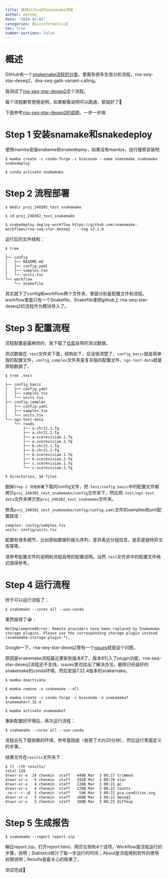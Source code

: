 ```yaml
---
title: 使用Github的Snakemake流程
author: metseq
date: "2024-03-02"
categories: [Bioinformatics]
toc: true
number-sections: false
---
```


# 概述
GitHub有一个[snakemake流程的分类](https://snakemake.github.io/snakemake-workflow-catalog/)，里面有很多生信分析流程，rna-seq-star-deseq2，dna-seq-gatk-variant-calling。

我测试了[rna-seq-star-deseq2](https://github.com/snakemake-workflows/rna-seq-star-deseq2)这个流程。

每个流程都有使用说明，如果都看说明可以跑通，那就好了🥹

下面参考[rna-seq-star-deseq2的说明](https://snakemake.github.io/snakemake-workflow-catalog/?usage=snakemake-workflows%2Frna-seq-star-deseq2)，一步一步做.


# Step 1 安装snamake和snakedeploy

使用mamba安装snakeme和snakedeploy，如果没有mamba，自行搜索安装吧.

```shell
$ mamba create -c conda-forge -c bioconda --name snakemake snakemake snakedeploy

$ conda activate snakemake
```

# Step 2 流程部署

```shell
$ mkdir proj_240302_test_snakemake

$ cd proj_240302_test_snakemake

$ snakedeploy deploy-workflow https://github.com/snakemake-workflows/rna-seq-star-deseq2 . --tag v2.1.0
```

运行后的文件结构：

```shell
$ tree
.
├── config
│   ├── README.md
│   ├── config.yaml
│   ├── samples.tsv
│   └── units.tsv
└── workflow
    └── Snakefile
```

其实就下了config和workflow两个文件夹，里面分别是配置文件和流程。workflow里面只有一个Snakefile，Snakefile里把github上
rna-seq-star-deseq2的流程作为模块导入了。

# Step 3 配置流程

流程配置是最麻烦的，我下载了[仓库](https://github.com/snakemake-workflows/rna-seq-star-deseq2.git)自带的测试数据。

测试数据在`.test`文件夹下面，结构如下，应该很清楚了，`config_basic`就是简单版的配置文件，`config_complex`文件夹是复杂版的配置文件，`ngs-test-data`就是原始数据了。

```shell
$ tree .test
.
├── config_basic
│   ├── config.yaml
│   ├── samples.tsv
│   └── units.tsv
├── config_complex
│   ├── config.yaml
│   ├── samples.tsv
│   └── units.tsv
└── ngs-test-data
    └── reads
        ├── a.chr21.1.fq
        ├── a.chr21.2.fq
        ├── a.scerevisiae.1.fq
        ├── a.scerevisiae.2.fq
        ├── b.chr21.1.fq
        ├── b.chr21.2.fq
        ├── b.scerevisiae.1.fq
        ├── b.scerevisiae.2.fq
        ├── c.scerevisiae.1.fq
        └── c.scerevisiae.2.fq

5 directories, 16 files
```

删掉`Step 2 流程部署`下载的config文件，把`.test/config_basic`中的配置文件都拷贝`proj_240302_test_snakemake/config`文件夹下，然后把`.test/ngs-test-data`文件夹拷贝到`proj_240302_test_snakemake`文件夹。

修改`proj_240302_test_snakemake/config/config.yaml`文件的samples和unit配置路径：

```shell
samples: config/samples.tsv
units: config/units.tsv
```

配置有很多细节，比如原始数据的接头序列，差异表达分组信息，是否是链特异文库等等。

请参考配置文件的说明和流程自带的配置说明。当然`.test`文件夹中的配置文件格式值得参考。

# Step 4 运行流程

终于可以运行流程了：

```shell
$ snakemake --cores all --use-conda
```

果然报错了😭：

```shell
NotImplementedError: Remote providers have been replaced by Snakemake storage plugins. Please use the corresponding storage plugin instead (snakemake-storage-plugin-*).
```

Google一下，rna-seq-star-deseq2里有一个[issues](https://github.com/snakemake-workflows/rna-seq-star-deseq2/issues/71)就是这个问题。

原因是snakemake流程最近更新到版本8了，版本8引入了plugin功能，rna-seq-star-deseq2流程还不支持。issues里也给出了解决办法，删除已经装好的snakemake的conda环境，然后安装7.32.4版本的snakemake。

```shell
$ mamba deactivate

$ mamba remove -n snakemake --all

$ mamba create -c conda-forge -c bioconda -n snakemake7 snakemake=7.32.4 

$ mamba activate snakemake7
```

重新配置好环境后，再次运行流程：

```shell
$ snakemake --cores all --use-conda
```

流程会先下载依赖的环境，参考基因组（我用了大约20分钟），然后运行里面定义的步骤。

结果文件在`results`文件夹下：

```shell
$ ll -rth results/
total 120
drwxr-xr-x  14 chenmin  staff   448B Mar  3 00:17 trimmed
drwxr-xr-x   6 chenmin  staff   192B Mar  3 00:20 star
drwxr-xr-x   4 chenmin  staff   128B Mar  3 00:21 qc
drwxr-xr-x   4 chenmin  staff   128B Mar  3 00:22 counts
-rw-r--r--@  1 chenmin  staff    59K Mar  3 00:22 pca.condition.svg
drwxr-xr-x   5 chenmin  staff   160B Mar  3 00:22 deseq2
drwxr-xr-x   5 chenmin  staff   160B Mar  3 00:23 diffexp
```

# Step 5 生成报告

```shell
$ snakemake --report report.zip
```

解压report.zip，打开report.html，网页左侧有4个选项，Workflow是流程运行的步骤，说明；Statistics统计了每一步运行的时间；About是流程用到软件的使用权限说明；Results是最关心的结果了。

测试完成🎉